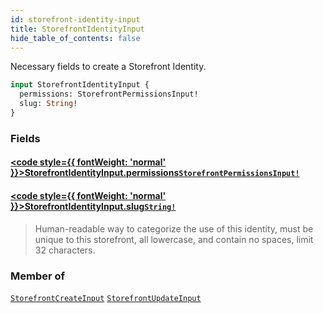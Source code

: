 ```yaml
---
id: storefront-identity-input
title: StorefrontIdentityInput
hide_table_of_contents: false
---
```








Necessary fields to create a Storefront Identity.

```graphql
input StorefrontIdentityInput {
  permissions: StorefrontPermissionsInput!
  slug: String!
}
```


### Fields

#### [<code style={{ fontWeight: 'normal' }}>StorefrontIdentityInput.<b>permissions</b></code>](#)<Bullet />[`StorefrontPermissionsInput!`](/demand/api/graphql-admin/reference/inputs/storefront-permissions-input) <Badge class="secondary" text="non-null"/> <Badge class="secondary" text="input"/>
> 
> 

#### [<code style={{ fontWeight: 'normal' }}>StorefrontIdentityInput.<b>slug</b></code>](#)<Bullet />[`String!`](/demand/api/graphql-admin/reference/scalars/string) <Badge class="secondary" text="non-null"/> <Badge class="secondary" text="scalar"/>
> Human-readable way to categorize the use of this identity, must be unique to
this storefront, all lowercase, and contain no spaces, limit 32 characters.
> 



### Member of

[`StorefrontCreateInput`](/demand/api/graphql-admin/reference/inputs/storefront-create-input)  <Badge class="secondary" text="input"/><Bullet />[`StorefrontUpdateInput`](/demand/api/graphql-admin/reference/inputs/storefront-update-input)  <Badge class="secondary" text="input"/>



